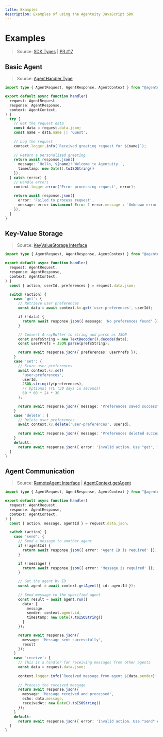 ```yaml
---
title: Examples
description: Examples of using the Agentuity JavaScript SDK
---
```


# Examples

> Source: [SDK Types](https://github.com/agentuity/sdk-js/blob/main/src/types.ts) | [PR #17](https://github.com/agentuity/sdk-js/pull/17)

## Basic Agent

> Source: [AgentHandler Type](https://github.com/agentuity/sdk-js/blob/main/src/types.ts#L639-L643)

```typescript
import type { AgentRequest, AgentResponse, AgentContext } from "@agentuity/sdk";

export default async function handler(
  request: AgentRequest,
  response: AgentResponse,
  context: AgentContext,
) {
  try {
    // Get the request data
    const data = request.data.json;
    const name = data.name || 'Guest';
    
    // Log the request
    context.logger.info(`Received greeting request for ${name}`);
    
    // Return a personalized greeting
    return await response.json({
      message: `Hello, ${name}! Welcome to Agentuity.`,
      timestamp: new Date().toISOString()
    });
  } catch (error) {
    // Handle errors
    context.logger.error('Error processing request', error);
    
    return await response.json({ 
      error: 'Failed to process request',
      message: error instanceof Error ? error.message : 'Unknown error'
    });
  }
}
```

## Key-Value Storage

> Source: [KeyValueStorage Interface](https://github.com/agentuity/sdk-js/blob/main/src/types.ts#L178-L210)

```typescript
import type { AgentRequest, AgentResponse, AgentContext } from "@agentuity/sdk";

export default async function handler(
  request: AgentRequest,
  response: AgentResponse,
  context: AgentContext,
) {
  const { action, userId, preferences } = request.data.json;

  switch (action) {
    case 'get': {
      // Retrieve user preferences
      const data = await context.kv.get('user-preferences', userId);

      if (!data) {
        return await response.json({ message: 'No preferences found' });
      }

      // Convert ArrayBuffer to string and parse as JSON
      const prefsString = new TextDecoder().decode(data);
      const userPrefs = JSON.parse(prefsString);

      return await response.json({ preferences: userPrefs });
    }
    case 'set': {
      // Store user preferences
      await context.kv.set(
        'user-preferences',
        userId,
        JSON.stringify(preferences),
        // Optional TTL (30 days in seconds)
        60 * 60 * 24 * 30
      );

      return await response.json({ message: 'Preferences saved successfully!' });
    }
    case 'delete': {
      // Delete user preferences
      await context.kv.delete('user-preferences', userId);
      
      return await response.json({ message: 'Preferences deleted successfully!' });
    }
    default:
      return await response.json({ error: 'Invalid action. Use "get", "set", or "delete".' });
  }
}
```

## Agent Communication

> Source: [RemoteAgent Interface](https://github.com/agentuity/sdk-js/blob/main/src/types.ts#L317-L351) | [AgentContext.getAgent](https://github.com/agentuity/sdk-js/blob/main/src/types.ts#L417)

```typescript
import type { AgentRequest, AgentResponse, AgentContext } from "@agentuity/sdk";

export default async function handler(
  request: AgentRequest,
  response: AgentResponse,
  context: AgentContext,
) {
  const { action, message, agentId } = request.data.json;

  switch (action) {
    case 'send': {
      // Send a message to another agent
      if (!agentId) {
        return await response.json({ error: 'Agent ID is required' });
      }

      if (!message) {
        return await response.json({ error: 'Message is required' });
      }

      // Get the agent by ID
      const agent = await context.getAgent({ id: agentId });
      
      // Send message to the specified agent
      const result = await agent.run({ 
        data: { 
          message,
          sender: context.agent.id,
          timestamp: new Date().toISOString()
        }
      });

      return await response.json({
        message: 'Message sent successfully',
        result
      });
    }
    case 'receive': {
      // This is a handler for receiving messages from other agents
      const data = request.data.json;
      
      context.logger.info(`Received message from agent ${data.sender}: ${data.message}`);
      
      // Process the received message
      return await response.json({
        message: 'Message received and processed',
        echo: data.message,
        receivedAt: new Date().toISOString()
      });
    }
    default:
      return await response.json({ error: 'Invalid action. Use "send" or "receive".' });
  }
}
```
